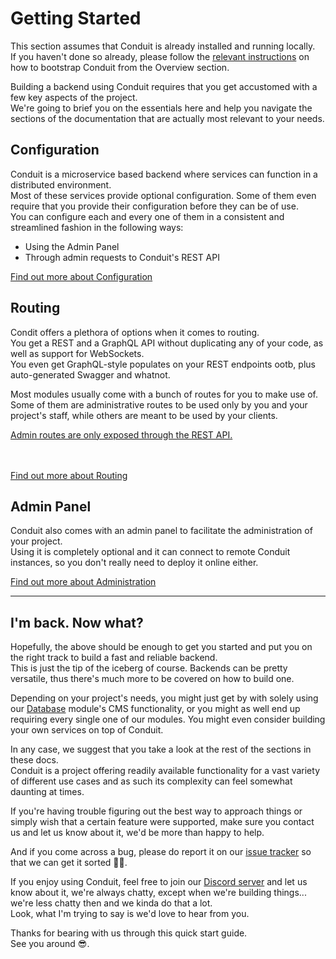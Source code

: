 # Getting Started

This section assumes that Conduit is already installed and running locally.<br />
If you haven't done so already, please follow the [relevant instructions](../overview/installation) on how to bootstrap Conduit from the Overview section.

Building a backend using Conduit requires that you get accustomed with a few key aspects of the project.<br />
We're going to brief you on the essentials here and help you navigate the sections of the documentation that are actually most relevant to your needs. 

## Configuration

Conduit is a microservice based backend where services can function in a distributed environment.<br />
Most of these services provide optional configuration. Some of them even require that you provide their configuration before they can be of use.<br />
You can configure each and every one of them in a consistent and streamlined fashion in the following ways:

- Using the Admin Panel
- Through admin requests to Conduit's REST API

[Find out more about Configuration](../config)

## Routing

Condit offers a plethora of options when it comes to routing.<br />
You get a REST and a GraphQL API without duplicating any of your code, as well as support for WebSockets.<br />
You even get GraphQL-style populates on your REST endpoints ootb, plus auto-generated Swagger and whatnot.

Most modules usually come with a bunch of routes for you to make use of.<br />
Some of them are administrative routes to be used only by you and your project's staff, while others are meant to be used by your clients.

<u>Admin routes are only exposed through the REST API.</u>

<br /><br />
<a href="../router">Find out more about Routing</a>

## Admin Panel

Conduit also comes with an admin panel to facilitate the administration of your project.<br />
Using it is completely optional and it can connect to remote Conduit instances, so you don't really need to deploy it online either.<br />

[Find out more about Administration](admin-panel)

-------------------------------------------------

## I'm back. Now what?

Hopefully, the above should be enough to get you started and put you on the right track to build a fast and reliable backend.<br />
This is just the tip of the iceberg of course. Backends can be pretty versatile, thus there's much more to be covered on how to build one.

Depending on your project's needs, you might just get by with solely using our [Database](../modules/database) module's CMS functionality, 
or you might as well end up requiring every single one of our modules. You might even consider building your own services on top of Conduit.

In any case, we suggest that you take a look at the rest of the sections in these docs.<br />
Conduit is a project offering readily available functionality for a vast variety of different use cases and as such its complexity can feel somewhat daunting at times.<br />

If you're having trouble figuring out the best way to approach things or simply wish that a certain feature were supported, 
make sure you contact us and let us know about it, we'd be more than happy to help.<br />

And if you come across a bug, please do report it on our [issue tracker](https://github.com/ConduitPlatform/Conduit/issues/new/choose) so that we can get it sorted 🐛🔨.

If you enjoy using Conduit, feel free to join our [Discord server](https://discord.com/invite/fBqUQ23M7g) and let us know about it, we're always chatty, 
except when we're building things... we're less chatty then and we kinda do that a lot.<br />
Look, what I'm trying to say is we'd love to hear from you.

Thanks for bearing with us through this quick start guide.<br />
See you around 😎.
